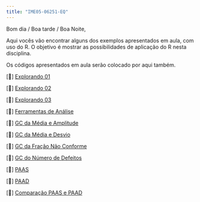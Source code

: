 ```yaml
---
title: "IME05-06251-EQ"
---
```


Bom dia / Boa tarde / Boa Noite,

Aqui vocês vão encontrar alguns dos exemplos apresentados em aula, com uso do R. O objetivo é mostrar as possibilidades de aplicação do R nesta disciplina.

Os códigos apresentados em aula serão colocado por aqui também.

\[📖\] <a href="./semanas/Aula01.html" class="link">Explorando 01</a>

\[📖\] <a href="./semanas/Aula01A.html" class="link">Explorando 02</a>

\[📖\] <a href="./semanas/Aula02.html" class="link">Explorando 03</a>

\[📖\] <a href="./semanas/Aula03.html" class="link">Ferramentas de Análise</a>

\[📖\] <a href="./semanas/Aula04.html" class="link">GC da Média e Amplitude</a>

\[📖\] <a href="./semanas/Aula05.html" class="link">GC da Média e Desvio</a>

\[📖\] <a href="./semanas/Aula06.html" class="link">GC da Fração Não Conforme </a>

\[📖\] <a href="./semanas/Aula07.html" class="link">GC do Número de Defeitos</a>

\[📖\] <a href="./semanas/Aula08.html" class="link">PAAS</a>

\[📖\] <a href="./semanas/Aula09.html" class="link">PAAD</a>

\[📖\] <a href="./semanas/Aula10.html" class="link">Comparação PAAS e PAAD</a>


